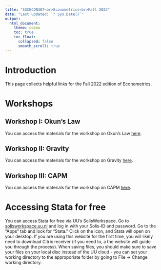 ```yaml
---
title: "SSCECON307<br>Econometrics<br>Fall 2022"
date: "Last updated: `r Sys.Date()`"
output: 
  html_document:
    theme: cosmo
    toc: true
    toc_float:
      collapsed: false
      smooth_scroll: true
---
```


# Introduction

This page collects helpful links for the Fall 2022 edition of Econometrics.

<!-- add details about office hours? -->

# Workshops

## Workshop I: Okun's Law

You can access the materials for the workshop on Okun's Law [here](2022_2_SSCECON307/okun.html).

## Workshop II: Gravity

You can access the materials for the workshop on Gravity [here](2022_2_SSCECON307/gravity.html).

## Workshop III: CAPM

You can access the materials for the workshop on CAPM [here](2022_2_SSCECON307/capm.html).

# Accessing Stata for free

You can access Stata for free via UU's SolisWorkspace.
Go to [solisworkspace.uu.nl](https://solisworkspace.uu.nl) and log in with your Solis-ID and password. Go to the “Apps” tab and look for “Stata.” Click on the icon, and Stata will open on your desktop. If you are using this website for the first time, you will likely need to download Citrix receiver (if you need to, a the website will guide you through the process). When saving files, you should make sure to save your files on your local disc instead of the UU cloud - you can set your working directory to the approporiate folder by going to File -> Change working directory.